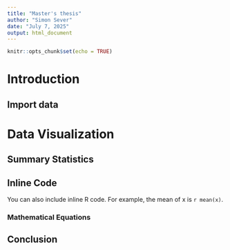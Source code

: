 ---
title: "Master's thesis"
author: "Simon Sever"
date: "July 7, 2025"
output: html_document
---

```{r setup, include=FALSE}
knitr::opts_chunk$set(echo = TRUE)
```

# Introduction


## Import data



# Data Visualization



## Summary Statistics


## Inline Code

You can also include inline R code. For example, the mean of x is `r mean(x)`.

### Mathematical Equations



## Conclusion


